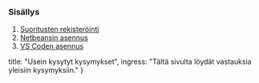 
<ContentBox>

<SectionBox>

### Sisällys

1. [Suoritusten rekisteröinti](/fi/faq/suoritusten_rekisterointi)
2. [Netbeansin asennus](/fi/installation/netbeans)
3. [VS Coden asennus](/fi/installation/vscode)

</SectionBox>
</ContentBox>

  title: "Usein kysytyt kysymykset",
  ingress: "Tältä sivulta löydät vastauksia yleisiin kysymyksiin."
}